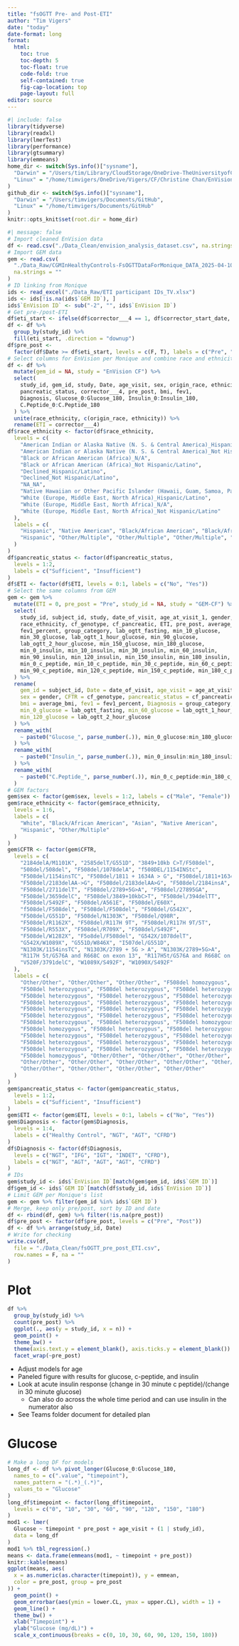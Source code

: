 ```yaml
---
title: "fsOGTT Pre- and Post-ETI"
author: "Tim Vigers"
date: "today"
date-format: long
format:
  html:
    toc: true
    toc-depth: 5
    toc-float: true
    code-fold: true
    self-contained: true
    fig-cap-location: top
    page-layout: full
editor: source
---
```


```r
#| include: false
library(tidyverse)
library(readxl)
library(lmerTest)
library(performance)
library(gtsummary)
library(emmeans)
home_dir <- switch(Sys.info()["sysname"],
  "Darwin" = "/Users/tim/Library/CloudStorage/OneDrive-TheUniversityofColoradoDenver/Vigers/CF/Christine Chan/EnVision CF",
  "Linux" = "/home/timvigers/OneDrive/Vigers/CF/Christine Chan/EnVision CF"
)
github_dir <- switch(Sys.info()["sysname"],
  "Darwin" = "/Users/timvigers/Documents/GitHub",
  "Linux" = "/home/timvigers/Documents/GitHub"
)
knitr::opts_knit$set(root.dir = home_dir)
```

```r
#| message: false
# Import cleaned EnVision data
df <- read.csv("./Data_Clean/envision_analysis_dataset.csv", na.strings = "")
# Import GEM data
gem <- read.csv(
  "./Data_Raw/CGMInHealthyControls-FsOGTTDataForMonique_DATA_2025-04-10_0903.csv",
  na.strings = ""
)
# ID linking from Monique
ids <- read_excel("./Data_Raw/ETI participant IDs_TV.xlsx")
ids <- ids[!is.na(ids$`GEM ID`), ]
ids$`EnVision ID` <- sub("-2", "", ids$`EnVision ID`)
# Get pre-/post-ETI
df$eti_start <- ifelse(df$corrector___4 == 1, df$corrector_start_date, NA)
df <- df %>%
  group_by(study_id) %>%
  fill(eti_start, .direction = "downup")
df$pre_post <-
  factor(df$Date >= df$eti_start, levels = c(F, T), labels = c("Pre", "Post"))
# Select columns for EnVision per Monique and combine race and ethnicity
df <- df %>%
  mutate(gem_id = NA, study = "EnVision CF") %>%
  select(
    study_id, gem_id, study, Date, age_visit, sex, origin_race, ethnicity, CFTR,
    pancreatic_status, corrector___4, pre_post, bmi, fev1,
    Diagnosis, Glucose_0:Glucose_180, Insulin_0:Insulin_180,
    C.Peptide_0:C.Peptide_180
  ) %>%
  unite(race_ethnicity, c(origin_race, ethnicity)) %>%
  rename(ETI = corrector___4)
df$race_ethnicity <- factor(df$race_ethnicity,
  levels = c(
    "American Indian or Alaska Native (N. S. & Central America)_Hispanic/Latino",
    "American Indian or Alaska Native (N. S. & Central America)_Not Hispanic/Latino",
    "Black or African American (Africa)_N/A",
    "Black or African American (Africa)_Not Hispanic/Latino",
    "Declined_Hispanic/Latino",
    "Declined_Not Hispanic/Latino",
    "NA_NA",
    "Native Hawaiian or Other Pacific Islander (Hawaii, Guam, Samoa, Pacific Islands)_Not Hispanic/Latino",
    "White (Europe, Middle East, North Africa)_Hispanic/Latino",
    "White (Europe, Middle East, North Africa)_N/A",
    "White (Europe, Middle East, North Africa)_Not Hispanic/Latino"
  ),
  labels = c(
    "Hispanic", "Native American", "Black/African American", "Black/African American",
    "Hispanic", "Other/Multiple", "Other/Multiple", "Other/Multiple", "Hispanic", "White", "White"
  )
)
df$pancreatic_status <- factor(df$pancreatic_status,
  levels = 1:2,
  labels = c("Sufficient", "Insufficient")
)
df$ETI <- factor(df$ETI, levels = 0:1, labels = c("No", "Yes"))
# Select the same columns from GEM
gem <- gem %>%
  mutate(ETI = 0, pre_post = "Pre", study_id = NA, study = "GEM-CF") %>%
  select(
    study_id, subject_id, study, date_of_visit, age_at_visit_1, gender,
    race_ethnicity, cf_genotype, cf_pancreatic, ETI, pre_post, average_bmi,
    fev1_percent, group_category, lab_ogtt_fasting, min_10_glucose,
    min_30_glucose, lab_ogtt_1_hour_glucose, min_90_glucose,
    lab_ogtt_2_hour_glucose, min_150_glucose, min_180_glucose,
    min_0_insulin, min_10_insulin, min_30_insulin, min_60_insulin,
    min_90_insulin, min_120_insulin, min_150_insulin, min_180_insulin,
    min_0_c_peptide, min_10_c_peptide, min_30_c_peptide, min_60_c_peptide,
    min_90_c_peptide, min_120_c_peptide, min_150_c_peptide, min_180_c_peptide
  ) %>%
  rename(
    gem_id = subject_id, Date = date_of_visit, age_visit = age_at_visit_1,
    sex = gender, CFTR = cf_genotype, pancreatic_status = cf_pancreatic,
    bmi = average_bmi, fev1 = fev1_percent, Diagnosis = group_category,
    min_0_glucose = lab_ogtt_fasting, min_60_glucose = lab_ogtt_1_hour_glucose,
    min_120_glucose = lab_ogtt_2_hour_glucose
  ) %>%
  rename_with(
    ~ paste0("Glucose_", parse_number(.)), min_0_glucose:min_180_glucose
  ) %>%
  rename_with(
    ~ paste0("Insulin_", parse_number(.)), min_0_insulin:min_180_insulin
  ) %>%
  rename_with(
    ~ paste0("C.Peptide_", parse_number(.)), min_0_c_peptide:min_180_c_peptide
  )
# GEM factors
gem$sex <- factor(gem$sex, levels = 1:2, labels = c("Male", "Female"))
gem$race_ethnicity <- factor(gem$race_ethnicity,
  levels = 1:6,
  labels = c(
    "White", "Black/African American", "Asian", "Native American",
    "Hispanic", "Other/Multiple"
  )
)
gem$CFTR <- factor(gem$CFTR,
  levels = c(
    "2184delA/M1101K", "2585delT/G551D", "3849+10kb C>T/F508del",
    "508del/508del", "F508del/1078delA", "f508DEL/1154INStc",
    "F508del/1154insTC", "F508del/1811 + 1634A > G", "F508del/1811+1634>G",
    "F508del/2183delAA->G", "F508del/2183delAA>G", "F508del/2184insA",
    "F508del/2711delT", "F508del/2789+5G>A", "F508del/27895GA",
    "F508del/3659delC", "F508del/3849+10kbC>T", "F508del/394delTT",
    "F508del/5492F", "F508del/A561E", "F508del/E60X",
    "f508del/F508del", "F508del/F508del", "F508del/G542X",
    "F508del/G551D", "F508del/N1303K", "F508del/Q98R",
    "F508del/R1162X", "F508del/R117H 9T", "F508del/R117H 9T/5T",
    "F508del/R553X", "F508del/R709X", "F508del/S492F",
    "F508del/W1282X", "F5o8del/F508del", "G542X/1078delT",
    "G542X/W1089X", "G551D/W846X", "I507del/G551D",
    "N1303K/1154insTC", "N1303K/2789 + 5G > A", "N1303K/2789+5G>A",
    "R117H 5t/G576A and R668C on exon 13", "R117H5t/G576A and R668C on exon 13",
    "V520F/3791delC", "W1089X/S492F", "W1090X/S492F"
  ),
  labels = c(
    "Other/Other", "Other/Other", "Other/Other", "F508del homozygous",
    "F508del heterozygous", "F508del heterozygous", "F508del heterozygous",
    "F508del heterozygous", "F508del heterozygous", "F508del heterozygous",
    "F508del heterozygous", "F508del heterozygous", "F508del heterozygous",
    "F508del heterozygous", "F508del heterozygous", "F508del heterozygous",
    "F508del heterozygous", "F508del heterozygous", "F508del heterozygous",
    "F508del heterozygous", "F508del heterozygous", "F508del homozygous",
    "F508del homozygous", "F508del heterozygous", "F508del heterozygous",
    "F508del heterozygous", "F508del heterozygous", "F508del heterozygous",
    "F508del heterozygous", "F508del heterozygous", "F508del heterozygous",
    "F508del heterozygous", "F508del heterozygous", "F508del heterozygous",
    "F508del homozygous", "Other/Other", "Other/Other", "Other/Other",
    "Other/Other", "Other/Other", "Other/Other", "Other/Other", "Other/Other",
    "Other/Other", "Other/Other", "Other/Other", "Other/Other"
  )
)
gem$pancreatic_status <- factor(gem$pancreatic_status,
  levels = 1:2,
  labels = c("Sufficient", "Insufficient")
)
gem$ETI <- factor(gem$ETI, levels = 0:1, labels = c("No", "Yes"))
gem$Diagnosis <- factor(gem$Diagnosis,
  levels = 1:4,
  labels = c("Healthy Control", "NGT", "AGT", "CFRD")
)
df$Diagnosis <- factor(df$Diagnosis,
  levels = c("NGT", "IFG", "IGT", "INDET", "CFRD"),
  labels = c("NGT", "AGT", "AGT", "AGT", "CFRD")
)
# IDs
gem$study_id <- ids$`EnVision ID`[match(gem$gem_id, ids$`GEM ID`)]
df$gem_id <- ids$`GEM ID`[match(df$study_id, ids$`EnVision ID`)]
# Limit GEM per Monique's list
gem <- gem %>% filter(gem_id %in% ids$`GEM ID`)
# Merge, keep only pre/post, sort by ID and date
df <- rbind(df, gem) %>% filter(!is.na(pre_post))
df$pre_post <- factor(df$pre_post, levels = c("Pre", "Post"))
df <- df %>% arrange(study_id, Date)
# Write for checking
write.csv(df,
  file = "./Data_Clean/fsOGTT_pre_post_ETI.csv",
  row.names = F, na = ""
)
```

# Plot

```r
df %>%
  group_by(study_id) %>%
  count(pre_post) %>%
  ggplot(., aes(y = study_id, x = n)) +
  geom_point() +
  theme_bw() +
  theme(axis.text.y = element_blank(), axis.ticks.y = element_blank()) +
  facet_wrap(~pre_post)
```

- Adjust models for age
- Paneled figure with results for glucose, c-peptide, and insulin
- Look at acute insulin response (change in 30 minute c peptide)/(change in 30 minute glucose)
  - Can also do across the whole time period and can use insulin in the numerator also
- See Teams folder document for detailed plan

# Glucose

```r
# Make a long DF for models
long_df <- df %>% pivot_longer(Glucose_0:Glucose_180,
  names_to = c(".value", "timepoint"),
  names_pattern = "(.*)_(.*)",
  values_to = "Glucose"
)
long_df$timepoint <- factor(long_df$timepoint,
  levels = c("0", "10", "30", "60", "90", "120", "150", "180")
)
mod1 <- lmer(
  Glucose ~ timepoint * pre_post + age_visit + (1 | study_id),
  data = long_df
)
mod1 %>% tbl_regression(.)
means <- data.frame(emmeans(mod1, ~ timepoint + pre_post))
knitr::kable(means)
ggplot(means, aes(
  x = as.numeric(as.character(timepoint)), y = emmean,
  color = pre_post, group = pre_post
)) +
  geom_point() +
  geom_errorbar(aes(ymin = lower.CL, ymax = upper.CL), width = 1) +
  geom_line() +
  theme_bw() +
  xlab("Timepoint") +
  ylab("Glucose (mg/dL)") +
  scale_x_continuous(breaks = c(0, 10, 30, 60, 90, 120, 150, 180))
```
